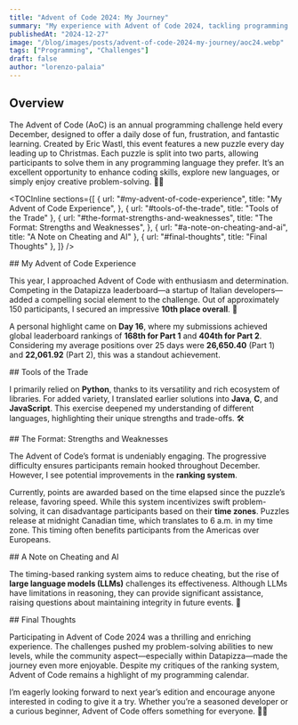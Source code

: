 ```yaml
---
title: "Advent of Code 2024: My Journey"
summary: "My experience with Advent of Code 2024, tackling programming puzzles, competing with a vibrant community, and reflecting on the challenges and triumphs of the event."
publishedAt: "2024-12-27"
image: "/blog/images/posts/advent-of-code-2024-my-journey/aoc24.webp"
tags: ["Programming", "Challenges"]
draft: false
author: "lorenzo-palaia"
---
```


## Overview

The Advent of Code (AoC) is an annual programming challenge held every December, designed to offer a daily dose of fun, frustration, and fantastic learning. Created by Eric Wastl, this event features a new puzzle every day leading up to Christmas. Each puzzle is split into two parts, allowing participants to solve them in any programming language they prefer. It’s an excellent opportunity to enhance coding skills, explore new languages, or simply enjoy creative problem-solving. 🎄✨

<TOCInline
  sections={[
    {
      url: "#my-advent-of-code-experience",
      title: "My Advent of Code Experience",
    },
    { url: "#tools-of-the-trade", title: "Tools of the Trade" },
    {
      url: "#the-format-strengths-and-weaknesses",
      title: "The Format: Strengths and Weaknesses",
    },
    { url: "#a-note-on-cheating-and-ai", title: "A Note on Cheating and AI" },
    { url: "#final-thoughts", title: "Final Thoughts" },
  ]}
/>

<section id="my-advent-of-code-experience">
## My Advent of Code Experience

This year, I approached Advent of Code with enthusiasm and determination. Competing in the Datapizza leaderboard—a startup of Italian developers—added a compelling social element to the challenge. Out of approximately 150 participants, I secured an impressive **10th place overall**. 🌟

A personal highlight came on **Day 16**, where my submissions achieved global leaderboard rankings of **168th for Part 1** and **404th for Part 2**. Considering my average positions over 25 days were **26,650.40** (Part 1) and **22,061.92** (Part 2), this was a standout achievement.

</section>

<section id="tools-of-the-trade">
## Tools of the Trade

I primarily relied on **Python**, thanks to its versatility and rich ecosystem of libraries. For added variety, I translated earlier solutions into **Java**, **C**, and **JavaScript**. This exercise deepened my understanding of different languages, highlighting their unique strengths and trade-offs. 🛠️

</section>

<section id="the-format-strengths-and-weaknesses">
## The Format: Strengths and Weaknesses

The Advent of Code’s format is undeniably engaging. The progressive difficulty ensures participants remain hooked throughout December. However, I see potential improvements in the **ranking system**.

Currently, points are awarded based on the time elapsed since the puzzle’s release, favoring speed. While this system incentivizes swift problem-solving, it can disadvantage participants based on their **time zones**. Puzzles release at midnight Canadian time, which translates to 6 a.m. in my time zone. This timing often benefits participants from the Americas over Europeans.

</section>

<section id="a-note-on-cheating-and-ai">
## A Note on Cheating and AI

The timing-based ranking system aims to reduce cheating, but the rise of **large language models (LLMs)** challenges its effectiveness. Although LLMs have limitations in reasoning, they can provide significant assistance, raising questions about maintaining integrity in future events. 🤖

</section>

<section id="final-thoughts">
## Final Thoughts

Participating in Advent of Code 2024 was a thrilling and enriching experience. The challenges pushed my problem-solving abilities to new levels, while the community aspect—especially within Datapizza—made the journey even more enjoyable. Despite my critiques of the ranking system, Advent of Code remains a highlight of my programming calendar.

I’m eagerly looking forward to next year’s edition and encourage anyone interested in coding to give it a try. Whether you’re a seasoned developer or a curious beginner, Advent of Code offers something for everyone. 🎅🎁

</section>
